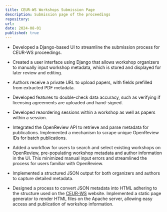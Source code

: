 ```yaml
---
title: CEUR-WS Workshops Submission Page
description: Submission page of the proceedings
repository: 
url: 
date: 2024-08-01
published: true
---
```



- Developed a Django-based UI to streamline the submission process for CEUR-WS proceedings. 

- Created a user interface using Django that allows workshop organizers to manually input workshop metadata, which is stored and displayed for later review and editing.
-  Authors receive a private URL to upload papers, with fields prefilled from extracted PDF metadata.

- Developed features to double-check data accuracy, such as verifying if licensing agreements are uploaded and hand-signed.
- Developed reaordering sessions within a workshop as well as papers within a session.
- Integrated the OpenReview API to retrieve and parse metadata for publications. Implemented a mechanism to scrape unique OpenReview IDs for batch publications.
- Added a workflow for users to search and select existing workshops on OpenReview, pre-populating workshop metadata and author information in the UI. This minimized manual input errors and streamlined the process for users familiar with OpenReview.
- Implemented a structured JSON output for both organizers and authors to capture detailed metadata.
- Designed a process to convert JSON metadata into HTML adhering to the structure used on the [CEUR-WS](https://ceur-ws.org/) website. Implemented a static page generator to render HTML files on the Apache server, allowing easy access and publication of workshop information.

